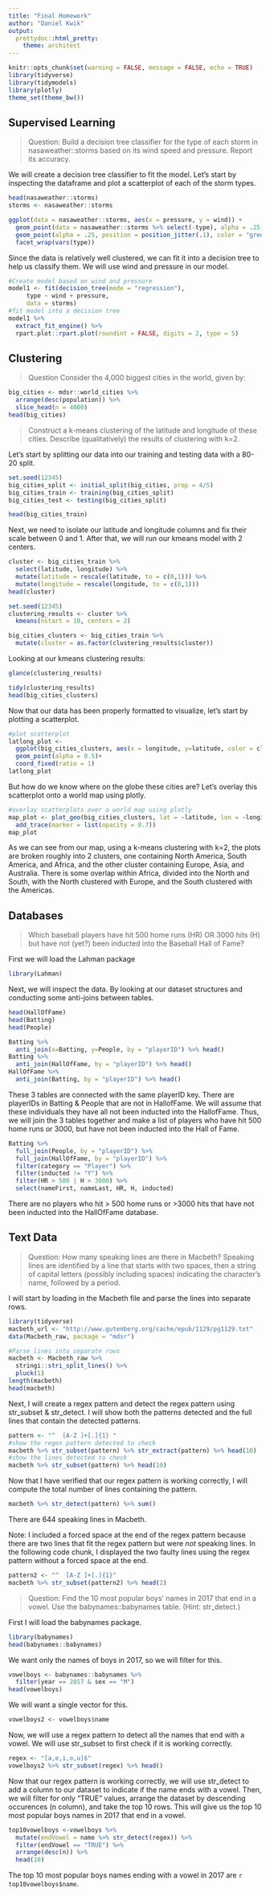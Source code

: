 ```yaml
---
title: "Final Homework"
author: "Daniel Kwik"
output:   
  prettydoc::html_pretty:
    theme: architect
---
```


```r
knitr::opts_chunk$set(warning = FALSE, message = FALSE, echo = TRUE)
library(tidyverse)
library(tidymodels)
library(plotly)
theme_set(theme_bw())
```

## Supervised Learning
>Question: Build a decision tree classifier for the type of each storm in nasaweather::storms based on its wind speed and pressure. Report its accuracy.

We will create a decision tree classifier to fit the model. Let's start by inspecting the dataframe and plot a scatterplot of each of the storm types.

```r
head(nasaweather::storms)
storms <- nasaweather::storms
```


```r
ggplot(data = nasaweather::storms, aes(x = pressure, y = wind)) +
  geom_point(data = nasaweather::storms %>% select(-type), alpha = .25, color = "grey") +
  geom_point(alpha = .25, position = position_jitter(.1), color = "green") +
  facet_wrap(vars(type))
```

Since the data is relatively well clustered, we can fit it into a decision tree to help us classify them. We will use wind and pressure in our model.

```r
#Create model based on wind and pressure
model1 <- fit(decision_tree(mode = "regression"),
     type ~ wind + pressure,
     data = storms)
#fit model into a decision tree
model1 %>% 
  extract_fit_engine() %>% 
  rpart.plot::rpart.plot(roundint = FALSE, digits = 2, type = 5)

```


## Clustering
> Question Consider the 4,000 biggest cities in the world, given by:

```r
big_cities <- mdsr::world_cities %>% 
  arrange(desc(population)) %>% 
  slice_head(n = 4000)
head(big_cities)
```
>Construct a k-means clustering of the latitude and longitude of these cities. Describe (qualitatively) the results of clustering with k=2.

Let's start by splitting our data into our training and testing data with a 80-20 split. 

```r
set.seed(12345)
big_cities_split <- initial_split(big_cities, prop = 4/5)
big_cities_train <- training(big_cities_split)
big_cities_test <- testing(big_cities_split)

head(big_cities_train)
```

Next, we need to isolate our latitude and longitude columns and fix their scale between 0 and 1. After that, we will run our kmeans model with 2 centers.
```r
cluster <- big_cities_train %>% 
  select(latitude, longitude) %>% 
  mutate(latitude = rescale(latitude, to = c(0,1))) %>% 
  mutate(longitude = rescale(longitude, to = c(0,1)))
head(cluster)

set.seed(12345)
clustering_results <- cluster %>% 
  kmeans(nstart = 10, centers = 2)

big_cities_clusters <- big_cities_train %>% 
  mutate(cluster = as.factor(clustering_results$cluster))
```
Looking at our kmeans clustering results:
```r
glance(clustering_results)
```

```r
tidy(clustering_results)
head(big_cities_clusters)
```
Now that our data has been properly formatted to visualize, let's start by plotting a scatterplot.
```r
#plot scatterplot
latlong_plot <-
  ggplot(big_cities_clusters, aes(x = longitude, y=latitude, color = cluster))+
  geom_point(alpha = 0.5)+
  coord_fixed(ratio = 1)
latlong_plot

```
But how do we know where on the globe these cities are? Let's overlay this scatterplot onto a world map using plotly.
```r

#overlay scatterplots over a world map using plotly
map_plot <- plot_geo(big_cities_clusters, lat = ~latitude, lon = ~longitude, color = ~cluster) %>% 
  add_trace(marker = list(opacity = 0.7))
map_plot
```


As we can see from our map, using a k-means clustering with k=2, the plots are broken roughly into 2 clusters, one containing North America, South America, and Africa, and the other cluster containing Europe, Asia, and Australia. There is some overlap within Africa, divided into the North and South, with the North clustered with Europe, and the South clustered with the Americas.

## Databases

>Which baseball players have hit 500 home runs (HR) OR 3000 hits (H) but have not (yet?) been inducted into the Baseball Hall of Fame?

First we will load the Lahman package

```r
library(Lahman)
```

Next, we will inspect the data. By looking at our dataset structures and conducting some anti-joins between tables.

```r
head(HallOfFame)
head(Batting)
head(People)

Batting %>% 
  anti_join(x=Batting, y=People, by = "playerID") %>% head()
Batting %>% 
  anti_join(HallOfFame, by = "playerID") %>% head()
HallOfFame %>% 
  anti_join(Batting, by = "playerID") %>% head()


```

These 3 tables are connected with the same playerID key. There are playerIDs in Batting & People that are not in HallofFame. We will assume that these individuals they have all not been inducted into the HallofFame. Thus, we will join the 3 tables together and make a list of players who have hit 500 home runs or 3000, but have not been inducted into the Hall of Fame.

```r

Batting %>%
  full_join(People, by = "playerID") %>%
  full_join(HallOfFame, by = "playerID") %>%
  filter(category == "Player") %>%
  filter(inducted != "Y") %>%
  filter(HR > 500 | H > 3000) %>%
  select(nameFirst, nameLast, HR, H, inducted)

```
There are no players who hit > 500 home runs or >3000 hits that have not been inducted into the HallOfFame database.

## Text Data
>Question: How many speaking lines are there in Macbeth? Speaking lines are identified by a line that starts with two spaces, then a string of capital letters (possibly including spaces) indicating the character’s name, followed by a period.

I will start by loading in the Macbeth file and parse the lines into separate rows.
```r
library(tidyverse)
macbeth_url <- "http://www.gutenberg.org/cache/epub/1129/pg1129.txt"
data(Macbeth_raw, package = "mdsr")

#Parse lines into separate rows
macbeth <- Macbeth_raw %>% 
  stringi::stri_split_lines() %>%
  pluck(1)
length(macbeth)
head(macbeth)
```
Next, I will create a regex pattern and detect the regex pattern using str_subset & str_detect. I will show both the patterns detected and the full lines that contain the detected patterns.
```r
pattern <- "^  [A-Z ]+[.]{1} "
#show the regex pattern detected to check
macbeth %>% str_subset(pattern) %>% str_extract(pattern) %>% head(10)
#show the lines detected to check
macbeth %>% str_subset(pattern) %>% head(10)
```
Now that I have verified that our regex pattern is working correctly, I will compute the total number of lines containing the pattern.
```r
macbeth %>% str_detect(pattern) %>% sum()
```

There are 644 speaking lines in Macbeth.

Note: I included a forced space at the end of the regex pattern because there are two lines that fit the regex pattern but were *not* speaking lines. In the following code chunk, I displayed the two faulty lines using the regex pattern without a forced space at the end.
```r
pattern2 <- "^  [A-Z ]+[.]{1}"
macbeth %>% str_subset(pattern2) %>% head(2)
```
>Question:  Find the 10 most popular boys’ names in 2017 that end in a vowel. Use the babynames::babynames table. (Hint: str_detect.)

First I will load the babynames package.
```r
library(babynames)
head(babynames::babynames)
```
We want only the names of boys in 2017, so we will filter for this.
```r
vowelboys <- babynames::babynames %>% 
  filter(year == 2017 & sex == "M")
head(vowelboys)
```
We will want a single vector for this.
```r
vowelboys2 <- vowelboys$name
```

Now, we will use a regex pattern to detect all the names that end with a vowel. We will use str_subset to first check if it is working correctly.
```r
regex <- "[a,e,i,o,u]$"
vowelboys2 %>% str_subset(regex) %>% head()
```
Now that our regex pattern is working correctly, we will use str_detect to add a column to our dataset to indicate if the name ends with a vowel. Then, we will filter for only "TRUE" values, arrange the dataset by descending occurences (n column), and take the top 10 rows. This will give us the top 10 most popular boys names in 2017 that end in a vowel.
```r
top10vowelboys <-vowelboys %>% 
  mutate(endVowel = name %>% str_detect(regex)) %>% 
  filter(endVowel == "TRUE") %>% 
  arrange(desc(n)) %>% 
  head(10)
```
The top 10 most popular boys names ending with a vowel in 2017 are `r top10vowelboys$name`.
